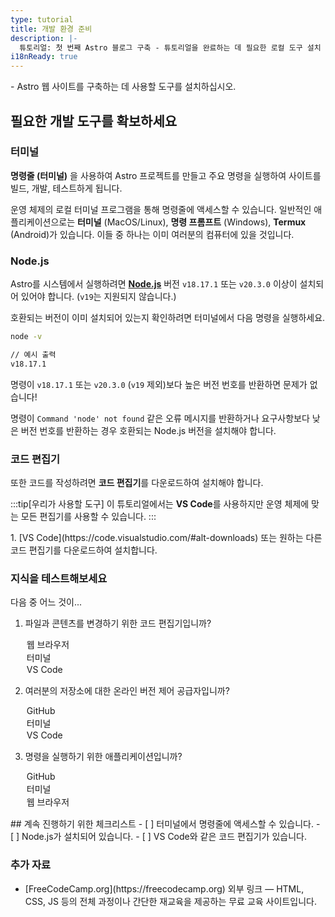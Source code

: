 ```yaml
---
type: tutorial
title: 개발 환경 준비
description: |-
  튜토리얼: 첫 번째 Astro 블로그 구축 - 튜토리얼을 완료하는 데 필요한 로컬 도구 설치
i18nReady: true
---
```


<PreCheck>
  - Astro 웹 사이트를 구축하는 데 사용할 도구를 설치하십시오.
</PreCheck>

## 필요한 개발 도구를 확보하세요

### 터미널

**명령줄 (터미널)** 을 사용하여 Astro 프로젝트를 만들고 주요 명령을 실행하여 사이트를 빌드, 개발, 테스트하게 됩니다.

운영 체제의 로컬 터미널 프로그램을 통해 명령줄에 액세스할 수 있습니다. 일반적인 애플리케이션으로는 **터미널** (MacOS/Linux), **명령 프롬프트** (Windows), **Termux** (Android)가 있습니다. 이들 중 하나는 이미 여러분의 컴퓨터에 있을 것입니다.

### Node.js

Astro를 시스템에서 실행하려면 [**Node.js**](https://nodejs.org/en/) 버전 `v18.17.1` 또는 `v20.3.0` 이상이 설치되어 있어야 합니다. (`v19`는 지원되지 않습니다.)

호환되는 버전이 이미 설치되어 있는지 확인하려면 터미널에서 다음 명령을 실행하세요.

```sh
node -v

// 예시 출력
v18.17.1
```

명령이 `v18.17.1` 또는 `v20.3.0` (`v19` 제외)보다 높은 버전 번호를 반환하면 문제가 없습니다!

명령이 `Command 'node' not found` 같은 오류 메시지를 반환하거나 요구사항보다 낮은 버전 번호를 반환하는 경우 호환되는 Node.js 버전을 설치해야 합니다.

### 코드 편집기

또한 코드를 작성하려면 **코드 편집기**를 다운로드하여 설치해야 합니다.

:::tip[우리가 사용할 도구]
이 튜토리얼에서는 **VS Code**를 사용하지만 운영 체제에 맞는 모든 편집기를 사용할 수 있습니다.
:::

<Steps>
1. [VS Code](https://code.visualstudio.com/#alt-downloads) 또는 원하는 다른 코드 편집기를 다운로드하여 설치합니다.
</Steps>

<Box icon="question-mark">

### 지식을 테스트해보세요

다음 중 어느 것이...

1. 파일과 콘텐츠를 변경하기 위한 코드 편집기입니까?

    <MultipleChoice>
      <Option>
        웹 브라우저
      </Option>
      <Option>
        터미널
      </Option>
      <Option isCorrect>
        VS Code
      </Option>
    </MultipleChoice>

2. 여러분의 저장소에 대한 온라인 버전 제어 공급자입니까?

    <MultipleChoice>
      <Option isCorrect>
        GitHub
      </Option>
      <Option>
        터미널
      </Option>
      <Option>
        VS Code
      </Option>
    </MultipleChoice>

3. 명령을 실행하기 위한 애플리케이션입니까?

    <MultipleChoice>
      <Option>
        GitHub
      </Option>
      <Option isCorrect>
        터미널
      </Option>
      <Option>
        웹 브라우저
      </Option>
    </MultipleChoice>

</Box>

<Box icon="check-list">
## 계속 진행하기 위한 체크리스트

<Checklist>
- [ ] 터미널에서 명령줄에 액세스할 수 있습니다.
- [ ] Node.js가 설치되어 있습니다.
- [ ] VS Code와 같은 코드 편집기가 있습니다.
</Checklist>
</Box>

### 추가 자료

- <p>[FreeCodeCamp.org](https://freecodecamp.org) <Badge>외부 링크</Badge> — HTML, CSS, JS 등의 전체 과정이나 간단한 재교육을 제공하는 무료 교육 사이트입니다.</p>